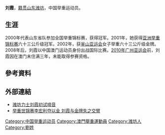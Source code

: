 {{Otheruses|劉霞}}
{{MedalTableTop}}
{{MedalCountry|{{CHN-1949}}}}
{{MedalSport|女子举重}}
{{MedalCompetition|[[亚洲举重锦标赛|亚洲举重锦标赛]]}}
{{MedalGold|2001年|63公斤}}
{{MedalCompetition|亞洲運動會}}
{{MedalGold|[[2002年亚运会|2002年釜山]]|63公斤}}
{{MedalBottom}}
'''刘霞'''{{BD|1981年|||}}，[[籍贯|籍贯]][[山东|山东]][[潍坊|潍坊]]，中国举重运动员。

==生涯==
2000年代表山东省队参加全国举重锦标赛，获得冠军。2001年，她获得[[亚洲举重锦标赛|亚洲举重锦标赛]]六十三公斤级冠军。2002年，获[[2002年亚运会|釜山亚运会]]女子举重六十三公斤级金牌。2008年后，刘霞以中国澳门运动员身份出战国际比赛。[[2010年广州亚运会|2010年广州亚运会]]前，刘霞因在澳门未住满三年，未能取得参赛资格。

== 參考資料 ==
{{Reflist}}

== 外部連結 ==
*[https://web.archive.org/web/20041227214913/http://sports.qianlong.com/4845/2002-10-3/56@453568.htm 潍坊力士刘霞初试啼音] 
*[http://sports.people.com.cn/GB/channel11/540/5509/20031120/189425.html 举重世锦赛李宏利夺以金 刘霞与金牌失之交臂]{{Wayback|url=http://sports.people.com.cn/GB/channel11/540/5509/20031120/189425.html |date=20160304105144 }}

{{DEFAULTSORT:Liu Xia}}

[[Category:中国举重运动员|Category:中国举重运动员]]
[[Category:澳門舉重運動員|Category:澳門舉重運動員]]
[[Category:潍坊人|Category:潍坊人]]
[[Category:劉姓|Category:劉姓]]